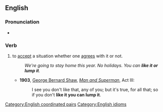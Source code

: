 ==English==

===Pronunciation===
* {{audio|en|En-au-like it or lump it.ogg|Audio (AU)}}

===Verb===
{{en-verb|like<> it or lump<> it}}

# to [[accept]] a situation whether one [[agrees]] with it or not.
#: ''We're going to stay home this year. No holidays. You can '''like it or lump it'''.''
#* '''1903''', [[w:George Bernard Shaw|George Bernard Shaw]], ''[[w:Man and Superman|Man and Superman]]'', Act III:
#*: I see you don't like that, any of you; but it's true, for all that; so if you don't '''like it you can lump it'''.

[[Category:English coordinated pairs]]
[[Category:English idioms]]